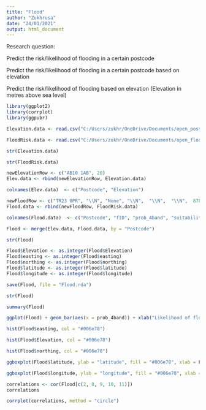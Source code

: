 ---
title: "Flood"
author: "Zukhrusa"
date: "24/01/2021"
output: html_document
---

Research question:

Predict the risk/likelihood of flooding in a certain postcode

Predict the risk/likelihood of flooding in a certain postcode based on elevation

Predict the risk/likelihood of flooding based on elevation (Elevation in metres above sea level)


```{r}
library(ggplot2)
library(corrplot)
library(ggpubr)
```


```{r}
Elevation.data <- read.csv("C:/Users/zukhr/OneDrive/Documents/open_postcode_elevation.csv", header = TRUE, sep = ",")

FloodRisk.data <- read.csv("C:/Users/zukhr/OneDrive/Documents/open_flood_risk_by_postcode.csv", header = TRUE, sep = ",")
```

```{r}
str(Elevation.data)
```

```{r}
str(FloodRisk.data)
```


```{r}
newElevationRow <- c("AB10 1AB", 20)
Elev.data <- rbind(newElevationRow, Elevation.data)
```

```{r}
colnames(Elev.data)  <- c("Postcode", "Elevation")
```

```{r}
newFloodRow <- c("TR23 0PR", "\\N",	"None",	"\\N",	"\\N",	"\\N",	87897, 15021, 49.953605, -6.352647)
Flood.data <- rbind(newFloodRow, FloodRisk.data)
```

```{r}
colnames(Flood.data)  <- c("Postcode", "fID", "prob_4band", "suitability", "pub_date", "risk_for_insurance_sop", "easting", "northing", "latitude", "longitude")
```

```{r}
Flood <- merge(Elev.data, Flood.data, by = "Postcode")
```

```{r}
str(Flood)
```

```{r}
Flood$Elevation <- as.integer(Flood$Elevation)
Flood$easting <- as.integer(Flood$easting)
Flood$northing <- as.integer(Flood$northing)
Flood$latitude <- as.integer(Flood$latitude)
Flood$longitude <- as.integer(Flood$longitude)
```

```{r}
save(Flood, file = "Flood.rda")
```

```{r}
str(Flood)
```

```{r}
summary(Flood)
```

```{r}
ggplot(Flood) + geom_bar(aes(x = prob_4band)) + xlab("Likelihood of flooding") + labs(title = "Likelihood of flooding")
```

```{r}
hist(Flood$easting, col = "#006e78")
```

```{r}
hist(Flood$Elevation, col = "#006e78")
```

```{r}
hist(Flood$northing, col = "#006e78")
```


```{r}
ggboxplot(Flood$latitude, ylab = "latitude", fill = "#006e78", xlab = FALSE, title = "Boxplot of latitude")
```


```{r}
ggboxplot(Flood$longitude, ylab = "longitude", fill = "#006e78", xlab = FALSE, title = "Boxplot of longitude")
```

```{r}
correlations <- cor(Flood[c(2, 8, 9, 10, 11)])
correlations
```

```{r}
corrplot(correlations, method = "circle")
```




